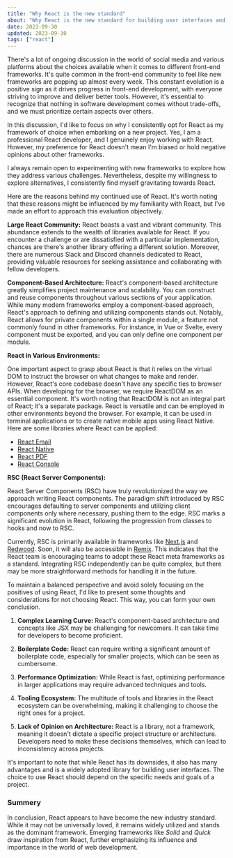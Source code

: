 ```yaml
---
title: "Why React is the new standard"
about: "Why React is the new standard for building user interfaces and why I consistently opt for React as my framework of choice when embarking on a new project."
date: 2023-09-30
updated: 2023-09-30
tags: ["react"]
---
```


There's a lot of ongoing discussion in the world of social media and various platforms about the choices available when it comes to different front-end frameworks. It's quite common in the front-end community to feel like new frameworks are popping up almost every week. This constant evolution is a positive sign as it drives progress in front-end development, with everyone striving to improve and deliver better tools. However, it's essential to recognize that nothing in software development comes without trade-offs, and we must prioritize certain aspects over others.

In this discussion, I'd like to focus on why I consistently opt for React as my framework of choice when embarking on a new project. Yes, I am a professional React developer, and I genuinely enjoy working with React. However, my preference for React doesn't mean I'm biased or hold negative opinions about other frameworks.

I always remain open to experimenting with new frameworks to explore how they address various challenges. Nevertheless, despite my willingness to explore alternatives, I consistently find myself gravitating towards React.

Here are the reasons behind my continued use of React. It's worth noting that these reasons might be influenced by my familiarity with React, but I've made an effort to approach this evaluation objectively.

**Large React Community:** React boasts a vast and vibrant community. This abundance extends to the wealth of libraries available for React. If you encounter a challenge or are dissatisfied with a particular implementation, chances are there's another library offering a different solution. Moreover, there are numerous Slack and Discord channels dedicated to React, providing valuable resources for seeking assistance and collaborating with fellow developers.

**Component-Based Architecture:** React's component-based architecture greatly simplifies project maintenance and scalability. You can construct and reuse components throughout various sections of your application. While many modern frameworks employ a component-based approach, React's approach to defining and utilizing components stands out. Notably, React allows for private components within a single module, a feature not commonly found in other frameworks. For instance, in Vue or Svelte, every component must be exported, and you can only define one component per module.

**React in Various Environments:**

One important aspect to grasp about React is that it relies on the virtual DOM to instruct the browser on what changes to make and render. However, React's core codebase doesn't have any specific ties to browser APIs. When developing for the browser, we require ReactDOM as an essential component. It's worth noting that ReactDOM is not an integral part of React; it's a separate package. React is versatile and can be employed in other environments beyond the browser. For example, it can be used in terminal applications or to create native mobile apps using React Native. Here are some libraries where React can be applied:

- [React Email](https://react.email/)
- [React Native](https://reactnative.dev/)
- [React PDF](https://react-pdf.org/)
- [React Console](https://github.com/linuswillner/react-console-emulator#readme)

**RSC (React Server Components):**

React Server Components (RSC) have truly revolutionized the way we approach writing React components. The paradigm shift introduced by RSC encourages defaulting to server components and utilizing client components only where necessary, pushing them to the edge. RSC marks a significant evolution in React, following the progression from classes to hooks and now to RSC.

Currently, RSC is primarily available in frameworks like [Next.js](https://nextjs.org/) and [Redwood](https://redwoodjs.com/). Soon, it will also be accessible in [Remix](https://remix.run/). This indicates that the React team is encouraging teams to adopt these React meta frameworks as a standard. Integrating RSC independently can be quite complex, but there may be more straightforward methods for handling it in the future.

To maintain a balanced perspective and avoid solely focusing on the positives of using React, I'd like to present some thoughts and considerations for not choosing React. This way, you can form your own conclusion.

1. **Complex Learning Curve:** React's component-based architecture and concepts like JSX may be challenging for newcomers. It can take time for developers to become proficient.

2. **Boilerplate Code:** React can require writing a significant amount of boilerplate code, especially for smaller projects, which can be seen as cumbersome.

3. **Performance Optimization:** While React is fast, optimizing performance in larger applications may require advanced techniques and tools.

4. **Tooling Ecosystem:** The multitude of tools and libraries in the React ecosystem can be overwhelming, making it challenging to choose the right ones for a project.

5. **Lack of Opinion on Architecture:** React is a library, not a framework, meaning it doesn't dictate a specific project structure or architecture. Developers need to make these decisions themselves, which can lead to inconsistency across projects.

It's important to note that while React has its downsides, it also has many advantages and is a widely adopted library for building user interfaces. The choice to use React should depend on the specific needs and goals of a project.

### Summery

In conclusion, React appears to have become the new industry standard.
While it may not be universally loved, it remains widely utilized and stands as the dominant framework.
Emerging frameworks like _Solid_ and _Quick_ draw inspiration from React, further emphasizing its influence and importance in the world of web development.
